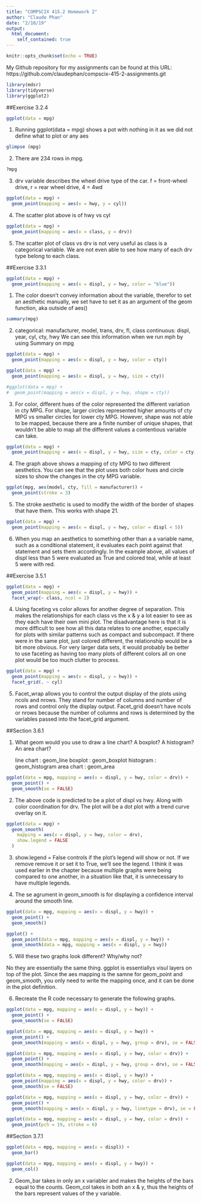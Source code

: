 ```yaml
---
title: "COMPSCIX 415.2 Homework 2"
author: "Claude Phan"
date: "2/10/19"
output:
  html_document:
    self_contained: true
---
```


```r
knitr::opts_chunk$set(echo = TRUE)
```

My Github repository for my assignments can be found at this URL: https://github.com/claudephan/compscix-415-2-assignments.git

```r
library(mdsr)
library(tidyverse)
library(ggplot2)
```

##Exercise 3.2.4
```r
ggplot(data = mpg)
```


1. Running ggplot(data = mpg) shows a pot with nothing in it as we did not define what to plot or any aes

```r
glimpse (mpg)
```


2. There are 234 rows in mpg.

```r
?mpg
```

3. drv variable describes the wheel drive type of the car. f = front-wheel drive, r = rear wheel drive, 4 = 4wd

```r
ggplot(data = mpg) + 
  geom_point(mapping = aes(x = hwy, y = cyl))
```



4. The scatter plot above is of hwy vs cyl

```r
ggplot(data = mpg) + 
  geom_point(mapping = aes(x = class, y = drv))
```


5. The scatter plot of class vs drv is not very useful as class is a categorical variable. We are not even able to see how many of each drv type belong to each class.


##Exercise 3.3.1

```r
ggplot(data = mpg) + 
  geom_point(mapping = aes(x = displ, y = hwy, color = "blue"))
```

1. The color doesn't convey information about the variable, therefor to set an aesthetic manually, we set have to set it as an argument of the geom function, aka outside of aes() 

```r
summary(mpg)
```


2. categorical: manufacturer, model, trans, drv, fl, class
   continuous:  displ, year, cyl, cty, hwy
   We can see this information when we run mph by using Summary on mpg
   
   
```r
ggplot(data = mpg) + 
  geom_point(mapping = aes(x = displ, y = hwy, color = cty))

ggplot(data = mpg) + 
  geom_point(mapping = aes(x = displ, y = hwy, size = cty))

#ggplot(data = mpg) + 
#  geom_point(mapping = aes(x = displ, y = hwy, shape = cty))
```


3. For color, different hues of the color represented the different variation in cty MPG. For shape, larger circles represented higher amounts of cty MPG vs smaller circles for lower cty MPG. However, shape was not able to be mapped, because there are a finite number of unique shapes, that wouldn't be able to map all the different values a contentious variable can take.


```r
ggplot(data = mpg) + 
  geom_point(mapping = aes(x = displ, y = hwy, size = cty, color = cty))
```


4. The graph above shows a mapping of cty MPG to two different aesthetics. You can see that the plot uses both color hues and circle sizes to show the changes in the cty MPG variable.


```r
ggplot(mpg, aes(model, cty, fill = manufacturer)) +
  geom_point(stroke = 3)
```


5. The stroke aesthetic is used to modify the width of the border of shapes that have them. This works with shape 21.


```r
ggplot(data = mpg) + 
  geom_point(mapping = aes(x = displ, y = hwy, color = displ < 5))
```


6. When you map an aesthetics to something other than a a variable name, such as a conditional statement, it evaluates each point against that statement and sets them accordingly. In the example above, all values of displ less than 5 were evaluated as True and colored teal, while at least 5 were with red.


##Exercise 3.5.1


```r
ggplot(data = mpg) + 
  geom_point(mapping = aes(x = displ, y = hwy)) + 
  facet_wrap(~ class, ncol = 2)
```



4. Using faceting vs color allows for another degree of separation. This makes the relationships for each class vs the x & y a lot easier to see as they each have their own mini plot. The disadvantage here is that it is more difficult to see how all this data relates to one another, especially for plots with similar patterns such as compact and subcompact. If there were in the same plot, just colored different, the relationship would be a bit more obvious. For very larger data sets, it would probably be better to use faceting as having too many plots of different colors all on one plot would be too much clutter to process.


```r
ggplot(data = mpg) + 
  geom_point(mapping = aes(x = displ, y = hwy)) + 
  facet_grid(. ~ cyl)
```


5. Facet_wrap allows you to control the output display of the plots using ncols and nrows. They stand for number of columns and number of rows and control only the display output. Facet_grid doesn't have ncols or nrows because the number of columns and rows is determined by the variables passed into the facet_grid argument.


##Section 3.6.1


1.  What geom would you use to draw a line chart? A boxplot? A histogram? An area chart?

    line chart  : geom_line
    boxplot     : geom_boxplot
    histogram   : geom_histogram
    area chart  : geom_area
    

```r
ggplot(data = mpg, mapping = aes(x = displ, y = hwy, color = drv)) + 
  geom_point() + 
  geom_smooth(se = FALSE)
```

2. The above code is predicted to be a plot of displ vs hwy. Along with color coordination for drv. The plot will be a dot plot with a trend curve overlay on it.



```r
ggplot(data = mpg) +
  geom_smooth(
    mapping = aes(x = displ, y = hwy, color = drv),
    show.legend = FALSE
  )
```

3. show.legend = False controls if the plot's legend will show or not. If we remove remove it or set it to True, we'll see the legend. I think it was used earlier in the chapter because multiple graphs were being compared to one another, in a situation like that, it is unnecessary to have multiple legends.

4. The se agrument in geom_smooth is for displaying a confidence interval around the smooth line.


```r
ggplot(data = mpg, mapping = aes(x = displ, y = hwy)) + 
  geom_point() + 
  geom_smooth()

ggplot() + 
  geom_point(data = mpg, mapping = aes(x = displ, y = hwy)) + 
  geom_smooth(data = mpg, mapping = aes(x = displ, y = hwy))
```


5. Will these two graphs look different? Why/why not?

No they are essentially the same thing. ggplot is essentiallys visul layers on top of the plot. Since the aes mapping is the samne for geom_point and geom_smooth, you only need to write the mapping once, and it can be done in the plot definition.


6. Recreate the R code necessary to generate the following graphs.


```r
ggplot(data = mpg, mapping = aes(x = displ, y = hwy)) +
  geom_point() + 
  geom_smooth(se = FALSE)
```



```r
ggplot(data = mpg, mapping = aes(x = displ, y = hwy)) +
  geom_point() + 
  geom_smooth(mapping = aes(x = displ, y = hwy, group = drv), se = FALSE)
```
```r
ggplot(data = mpg, mapping = aes(x = displ, y = hwy, color = drv)) +
  geom_point() + 
  geom_smooth(mapping = aes(x = displ, y = hwy, group = drv), se = FALSE)
```

```r
ggplot(data = mpg, mapping = aes(x = displ, y = hwy)) +
  geom_point(mapping = aes(x = displ, y = hwy, color = drv)) + 
  geom_smooth(se = FALSE)
```

```r
ggplot(data = mpg, mapping = aes(x = displ, y = hwy, color = drv)) +
  geom_point() + 
  geom_smooth(mapping = aes(x = displ, y = hwy, linetype = drv), se = FALSE)
```

```r
ggplot(data = mpg, mapping = aes(x = displ, y = hwy, color = drv)) +
  geom_point(pch = 19, stroke = 6)
```


##Section 3.7.1



```r
ggplot(data = mpg, mapping = aes(x = displ)) +
  geom_bar()
```

```r
ggplot(data = mpg, mapping = aes(x = displ, y = hwy)) +
  geom_col()
```



2. Geom_bar takes in only an x variabler and makes the heights of the bars equal to the counts. Geom_col takes in both an x & y, thus the heights of the bars represent values of the y variable.

